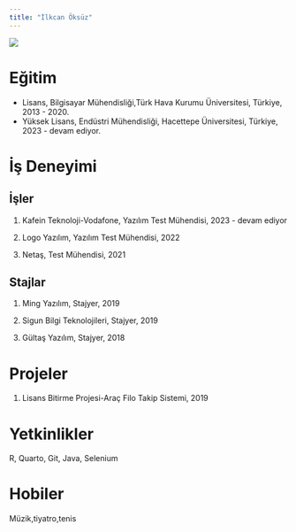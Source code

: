 ```yaml
---
title: "İlkcan Öksüz"
---
```


![](/assets/images/vesikalik.jpeg){fig-align="center"}

# Eğitim

-   Lisans, Bilgisayar Mühendisliği,Türk Hava Kurumu Üniversitesi, Türkiye, 2013 - 2020.
-   Yüksek Lisans, Endüstri Mühendisliği, Hacettepe Üniversitesi, Türkiye, 2023 - devam ediyor.

# İş Deneyimi

## İşler

1.  Kafein Teknoloji-Vodafone, Yazılım Test Mühendisi, 2023 - devam ediyor

2.  Logo Yazılım, Yazılım Test Mühendisi, 2022

3.  Netaş, Test Mühendisi, 2021

## Stajlar

1.  Ming Yazılım, Stajyer, 2019

2.  Sigun Bilgi Teknolojileri, Stajyer, 2019

3.  Gültaş Yazılım, Stajyer, 2018

# Projeler

1.  Lisans Bitirme Projesi-Araç Filo Takip Sistemi, 2019

# Yetkinlikler

R, Quarto, Git, Java, Selenium

# Hobiler

Müzik,tiyatro,tenis
